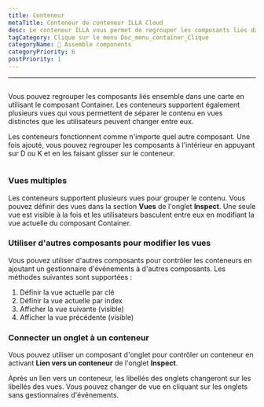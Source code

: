 ```yaml
---
title: Conteneur
metaTitle: Conteneur de conteneur ILLA Cloud
desc: Le conteneur ILLA vous permet de regrouper les composants liés dans une carte
tagCategory: Clique sur le menu Doc_menu_container_Clique
categoryName: 🧬 Assemble components
categoryPriority: 6
postPriority: 1
---
```


* * *

## <Heading hidden>Conteneur</Heading>

Vous pouvez regrouper les composants liés ensemble dans une carte en utilisant le composant Container. Les conteneurs supportent également plusieurs vues qui vous permettent de séparer le contenu en vues distinctes que les utilisateurs peuvent changer entre eux.

Les conteneurs fonctionnent comme n'importe quel autre composant. Une fois ajouté, vous pouvez regrouper les composants à l'intérieur en appuyant sur D ou K et en les faisant glisser sur le conteneur.

<img
  src='https://cdn.illacloud.com/official-website/img/docs/assemble/container.png'
  alt=""
/>

### Vues multiples

Les conteneurs supportent plusieurs vues pour grouper le contenu. Vous pouvez définir des vues dans la section **Vues** de l'onglet **Inspect**. Une seule vue est visible à la fois et les utilisateurs basculent entre eux en modifiant la vue actuelle du composant Container.

### Utiliser d'autres composants pour modifier les vues

Vous pouvez utiliser d'autres composants pour contrôler les conteneurs en ajoutant un gestionnaire d'événements à d'autres composants. Les méthodes suivantes sont supportées :

1.  Définir la vue actuelle par clé
2.  Définir la vue actuelle par index
3.  Afficher la vue suivante (visible)
4.  Afficher la vue précédente (visible)

### Connecter un onglet à un conteneur

Vous pouvez utiliser un composant d'onglet pour contrôler un conteneur en activant **Lien vers un conteneur** de l'onglet **Inspect**.

Après un lien vers un conteneur, les libellés des onglets changeront sur les libellés des vues. Vous pouvez changer de vue en cliquant sur les onglets sans gestionnaires d'événements. 
